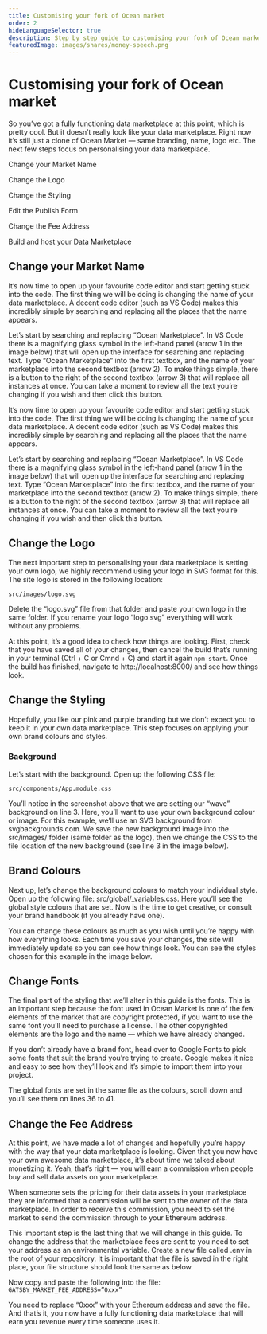 ```yaml
---
title: Customising your fork of Ocean market
order: 2
hideLanguageSelector: true
description: Step by step guide to customising your fork of Ocean market
featuredImage: images/shares/money-speech.png
---
```


# Customising your fork of Ocean market

So you’ve got a fully functioning data marketplace at this point, which is pretty cool. But it doesn’t really look like your data marketplace. Right now it’s still just a clone of Ocean Market — same branding, name, logo etc. The next few steps focus on personalising your data marketplace.

<Process>

Change your Market Name

Change the Logo

Change the Styling

Edit the Publish Form

Change the Fee Address

Build and host your Data Marketplace

</Process>

## Change your Market Name

It’s now time to open up your favourite code editor and start getting stuck into the code. The first thing we will be doing is changing the name of your data marketplace. A decent code editor (such as VS Code) makes this incredibly simple by searching and replacing all the places that the name appears.

Let’s start by searching and replacing “Ocean Marketplace”. In VS Code there is a magnifying glass symbol in the left-hand panel (arrow 1 in the image below) that will open up the interface for searching and replacing text. Type “Ocean Marketplace” into the first textbox, and the name of your marketplace into the second textbox (arrow 2). To make things simple, there is a button to the right of the second textbox (arrow 3) that will replace all instances at once. You can take a moment to review all the text you’re changing if you wish and then click this button.

It’s now time to open up your favourite code editor and start getting stuck into the code. The first thing we will be doing is changing the name of your data marketplace. A decent code editor (such as VS Code) makes this incredibly simple by searching and replacing all the places that the name appears.

Let’s start by searching and replacing “Ocean Marketplace”. In VS Code there is a magnifying glass symbol in the left-hand panel (arrow 1 in the image below) that will open up the interface for searching and replacing text. Type “Ocean Marketplace” into the first textbox, and the name of your marketplace into the second textbox (arrow 2). To make things simple, there is a button to the right of the second textbox (arrow 3) that will replace all instances at once. You can take a moment to review all the text you’re changing if you wish and then click this button.

## Change the Logo

The next important step to personalising your data marketplace is setting your own logo, we highly recommend using your logo in SVG format for this. The site logo is stored in the following location:

```
src/images/logo.svg
```

Delete the “logo.svg” file from that folder and paste your own logo in the same folder. If you rename your logo “logo.svg” everything will work without any problems.

At this point, it’s a good idea to check how things are looking. First, check that you have saved all of your changes, then cancel the build that’s running in your terminal (Ctrl + C or Cmnd + C) and start it again `npm start`. Once the build has finished, navigate to http://localhost:8000/ and see how things look.

## Change the Styling

Hopefully, you like our pink and purple branding but we don’t expect you to keep it in your own data marketplace. This step focuses on applying your own brand colours and styles.

### Background

Let’s start with the background. Open up the following CSS file:

```
src/components/App.module.css
```

You’ll notice in the screenshot above that we are setting our “wave” background on line 3. Here, you’ll want to use your own background colour or image. For this example, we’ll use an SVG background from svgbackgrounds.com. We save the new background image into the src/images/ folder (same folder as the logo), then we change the CSS to the file location of the new background (see line 3 in the image below).

## Brand Colours

Next up, let’s change the background colours to match your individual style. Open up the following file: src/global/\_variables.css. Here you’ll see the global style colours that are set. Now is the time to get creative, or consult your brand handbook (if you already have one).

You can change these colours as much as you wish until you’re happy with how everything looks. Each time you save your changes, the site will immediately update so you can see how things look. You can see the styles chosen for this example in the image below.

## Change Fonts

The final part of the styling that we’ll alter in this guide is the fonts. This is an important step because the font used in Ocean Market is one of the few elements of the market that are copyright protected, if you want to use the same font you’ll need to purchase a license. The other copyrighted elements are the logo and the name — which we have already changed.

If you don’t already have a brand font, head over to Google Fonts to pick some fonts that suit the brand you’re trying to create. Google makes it nice and easy to see how they’ll look and it’s simple to import them into your project.

The global fonts are set in the same file as the colours, scroll down and you’ll see them on lines 36 to 41.

## Change the Fee Address

At this point, we have made a lot of changes and hopefully you’re happy with the way that your data marketplace is looking. Given that you now have your own awesome data marketplace, it’s about time we talked about monetizing it. Yeah, that’s right — you will earn a commission when people buy and sell data assets on your marketplace.

When someone sets the pricing for their data assets in your marketplace they are informed that a commission will be sent to the owner of the data marketplace. In order to receive this commission, you need to set the market to send the commission through to your Ethereum address.

This important step is the last thing that we will change in this guide. To change the address that the marketplace fees are sent to you need to set your address as an environmental variable. Create a new file called .env in the root of your repository. It is important that the file is saved in the right place, your file structure should look the same as below.

<Process>

Now copy and paste the following into the file: `GATSBY_MARKET_FEE_ADDRESS=”0xxx”`

You need to replace “0xxx” with your Ethereum address and save the file. And that’s it, you now have a fully functioning data marketplace that will earn you revenue every time someone uses it.

</Process>
